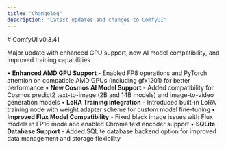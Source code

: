 ```yaml
---
title: "Changelog"
description: "Latest updates and changes to ComfyUI"
---
```


<Update label="0.3.41" description="December 28, 2024">
# ComfyUI v0.3.41

Major update with enhanced GPU support, new AI model compatibility, and improved training capabilities

• **Enhanced AMD GPU Support** - Enabled FP8 operations and PyTorch attention on compatible AMD GPUs (including gfx1201) for better performance
• **New Cosmos AI Model Support** - Added compatibility for Cosmos predict2 text-to-image (2B and 14B models) and image-to-video generation models
• **LoRA Training Integration** - Introduced built-in LoRA training node with weight adapter scheme for custom model fine-tuning
• **Improved Flux Model Compatibility** - Fixed black image issues with Flux models in FP16 mode and enabled Chroma text encoder support
• **SQLite Database Support** - Added SQLite database backend option for improved data management and storage flexibility
</Update>